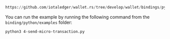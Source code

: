 ```python reference
https://github.com/iotaledger/wallet.rs/tree/develop/wallet/bindings/python/examples/4-send-micro-transaction.py
```

You can run the example by running the following command from the `binding/python/examples` folder:

```bash
python3 4-send-micro-transaction.py
```
